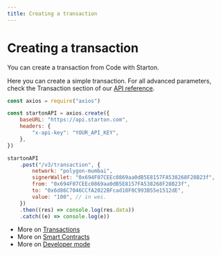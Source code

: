 ```yaml
---
title: Creating a transaction
---
```


# Creating a transaction

You can create a transaction from Code with Starton.

Here you can create a simple transaction. For all advanced parameters, check the Transaction section of our <a href="https://docs.starton.com/intro#tag/Transaction/operation/TransactionCreate">API reference</a>.

```jsx showLineNumbers
const axios = require("axios")

const startonAPI = axios.create({
	baseURL: "https://api.starton.com",
	headers: {
		"x-api-key": "YOUR_API_KEY",
	},
})

startonAPI
	.post("/v3/transaction", {
		network: "polygon-mumbai",
		signerWallet: "0x694F07CEEc0869aa0dB5E8157FA538268F28B23f",
		from: "0x694F07CEEc0869aa0dB5E8157FA538268F28B23f",
		to: "0x6d86C7046CCfA2022BFcad18F0C993B55e1512dE",
		value: "100", // in wei.
	})
	.then((res) => console.log(res.data))
	.catch((e) => console.log(e))
```

-   More on [Transactions](/transactions/creating-a-transaction.mdx)
-   More on [Smart Contracts](/smart-contract/understanding-smart-contracts.mdx)
-   More on [Developer mode](/developer/discovering-coding-interface.mdx)
